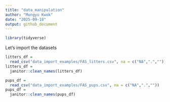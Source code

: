 ```yaml
---
title: "data_manipulation"
author: "Mungyu Kwok"
date: "2025-09-18"
output: github_document
---
```


```r
library(tidyverse)
```
 
Let's import the datasets

```r
litters_df = 
  read_csv("data_import_examples/FAS_litters.csv", na = c("NA",".",""))
litters_df = 
  janitor::clean_names(litters_df)

pups_df = 
  read_csv("data_import_examples/FAS_pups.csv", na = c("NA",".",""))
pups_df = 
  janitor::clean_names(pups_df)
```















